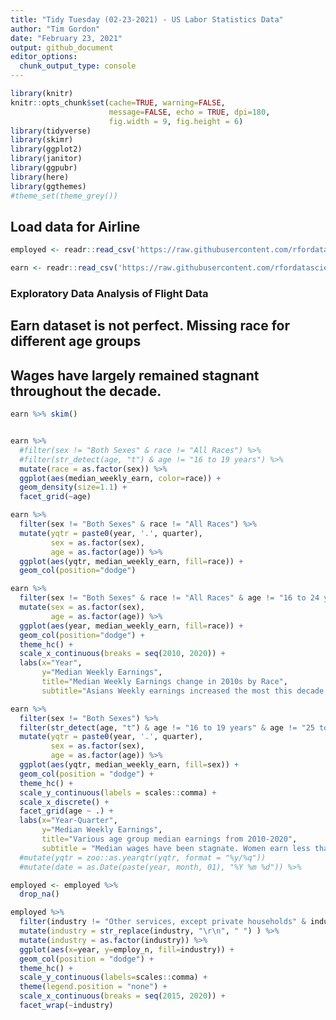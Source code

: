 ```yaml
---
title: "Tidy Tuesday (02-23-2021) - US Labor Statistics Data"
author: "Tim Gordon"
date: "February 23, 2021"
output: github_document
editor_options: 
  chunk_output_type: console
---
```


```r
library(knitr)
knitr::opts_chunk$set(cache=TRUE, warning=FALSE,
                      message=FALSE, echo = TRUE, dpi=180,
                      fig.width = 9, fig.height = 6)
library(tidyverse)
library(skimr)
library(ggplot2)
library(janitor)
library(ggpubr)
library(here)
library(ggthemes)
#theme_set(theme_grey())
```

## Load data for Airline

```r
employed <- readr::read_csv('https://raw.githubusercontent.com/rfordatascience/tidytuesday/master/data/2021/2021-02-23/employed.csv')

earn <- readr::read_csv('https://raw.githubusercontent.com/rfordatascience/tidytuesday/master/data/2021/2021-02-23/earn.csv')

```

### Exploratory Data Analysis of Flight Data
## Earn dataset is not perfect. Missing race for different age groups
## Wages have largely remained stagnant throughout the decade.

```r
earn %>% skim()


earn %>%
  #filter(sex != "Both Sexes" & race != "All Races") %>% 
  #filter(str_detect(age, "t") & age != "16 to 19 years") %>%
  mutate(race = as.factor(sex)) %>%
  ggplot(aes(median_weekly_earn, color=race)) +
  geom_density(size=1.1) + 
  facet_grid(~age)

earn %>%
  filter(sex != "Both Sexes" & race != "All Races") %>%
  mutate(yqtr = paste0(year, '.', quarter),
         sex = as.factor(sex),
         age = as.factor(age)) %>%
  ggplot(aes(yqtr, median_weekly_earn, fill=race)) +
  geom_col(position="dodge")

earn %>%
  filter(sex != "Both Sexes" & race != "All Races" & age != "16 to 24 years" & age != "25 to 54 years") %>%
  mutate(sex = as.factor(sex),
         age = as.factor(age)) %>%
  ggplot(aes(year, median_weekly_earn, fill=race)) +
  geom_col(position="dodge") +
  theme_hc() +
  scale_x_continuous(breaks = seq(2010, 2020)) +
  labs(x="Year", 
       y="Median Weekly Earnings", 
       title="Median Weekly Earnings change in 2010s by Race",
       subtitle="Asians Weekly earnings increased the most this decade.")

earn %>%
  filter(sex != "Both Sexes") %>%
  filter(str_detect(age, "t") & age != "16 to 19 years" & age != "25 to 54 years" & age != "16 to 24 years") %>%
  mutate(yqtr = paste0(year, '.', quarter),
         sex = as.factor(sex),
         age = as.factor(age)) %>%
  ggplot(aes(yqtr, median_weekly_earn, fill=sex)) +
  geom_col(position = "dodge") +
  theme_hc() +
  scale_y_continuous(labels = scales::comma) +
  scale_x_discrete() +
  facet_grid(age ~ .) +
  labs(x="Year-Quarter",
       y="Median Weekly Earnings",
       title="Various age group median earnings from 2010-2020", 
       subtitle = "Median wages have been stagnate. Women earn less than men across all ages.")
  #mutate(yqtr = zoo::as.yearqtr(yqtr, format = "%y/%q"))
  #mutate(date = as.Date(paste(year, month, 01), "%Y %m %d")) %>%
```

```r
employed <- employed %>%
  drop_na() 

employed %>% 
  filter(industry != "Other services, except private households" & industry != "Private households" & industry != "Wholesale and retail trade") %>%
  mutate(industry = str_replace(industry, "\r\n", " ") ) %>%
  mutate(industry = as.factor(industry)) %>%
  ggplot(aes(x=year, y=employ_n, fill=industry)) +
  geom_col(position = "dodge") +
  theme_hc() +
  scale_y_continuous(labels=scales::comma) +
  theme(legend.position = "none") +
  scale_x_continuous(breaks = seq(2015, 2020)) +
  facet_wrap(~industry) 
```

